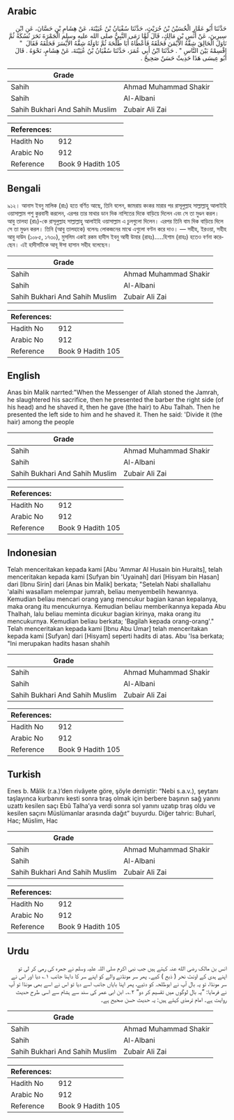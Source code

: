 ## Arabic


<div dir="rtl" lang="ar" style={{fontSize:'larger',backgroundColor:'#f8f9fa',padding:20}}>
حَدَّثَنَا أَبُو عَمَّارٍ الْحُسَيْنُ بْنُ حُرَيْثٍ، حَدَّثَنَا سُفْيَانُ بْنُ عُيَيْنَةَ، عَنْ هِشَامِ بْنِ حَسَّانَ، عَنِ ابْنِ سِيرِينَ، عَنْ أَنَسِ بْنِ مَالِكٍ، قَالَ لَمَّا رَمَى النَّبِيُّ صلى الله عليه وسلم الْجَمْرَةَ نَحَرَ نُسُكَهُ ثُمَّ نَاوَلَ الْحَالِقَ شِقَّهُ الأَيْمَنَ فَحَلَقَهُ فَأَعْطَاهُ أَبَا طَلْحَةَ ثُمَّ نَاوَلَهُ شِقَّهُ الأَيْسَرَ فَحَلَقَهُ فَقَالَ ‏ "‏ اقْسِمْهُ بَيْنَ النَّاسِ ‏"‏ ‏.‏ حَدَّثَنَا ابْنُ أَبِي عُمَرَ، حَدَّثَنَا سُفْيَانُ بْنُ عُيَيْنَةَ، عَنْ هِشَامٍ، نَحْوَهُ ‏.‏ قَالَ أَبُو عِيسَى هَذَا حَدِيثٌ حَسَنٌ صَحِيحٌ ‏.‏
</div>
<div style={{backgroundColor:'#f8f9fa',padding:20, marginBottom: 10}}><table> <thead> <tr> <th>Grade</th> <th></th> </tr> </thead> <tbody> <tr><td>Sahih</td><td>Ahmad Muhammad Shakir</td></tr><tr><td>Sahih</td><td>Al-Albani</td></tr><tr><td>Sahih Bukhari And Sahih Muslim</td><td>Zubair Ali Zai</td></tr></tbody></table><table> <thead> <tr> <th>References:</th> <th></th> </tr> </thead> <tbody><tr><td>Hadith No</td><td>912</td></tr><tr><td>Arabic No</td><td>912</td></tr><tr><td>Reference</td><td>Book 9 Hadith 105</td></tr></tbody></table></div>

## Bengali


<div dir="ltr" lang="bn" style={{fontSize:'larger',backgroundColor:'#f8f9fa',padding:20}}>
৯১২। আনাস ইবনু মালিক (রাঃ) হতে বর্ণিত আছে, তিনি বলেন, জামরায় কংকর মারার পর রাসূলুল্লাহ সাল্লাল্লাহু আলাইহি ওয়াসাল্লাম পশু কুরবানী করলেন, এরপর তার মাথার ডান দিক নাপিতের দিকে বাড়িয়ে দিলেন এবং সে তা মুণ্ডন করল। আবু তালহা (রাঃ)-কে রাসূলুল্লাহ সাল্লাল্লাহু আলাইহি ওয়াসাল্লাম এ চুলগুলো দিলেন। এরপর তিনি বাম দিক বাড়িয়ে দিলে সে তা মুণ্ডন করল। তিনি (আবু তালহাকে) বলেনঃ লোকজনের মাঝে এগুলো বণ্টন করে দাও। — সহীহ, ইরওয়া, সহীহ আবু দাউদ (১০৮৫, ১৭৩০), মুসলিম একই রকম হাদীস ইবনু আবী উমার (রাহঃ).....হিশাম (রাহঃ) হতেও বর্ণনা করেছেন। এই হাদীসটিকে আবূ ঈসা হাসান সহীহ বলেছেন।
</div>
<div style={{backgroundColor:'#f8f9fa',padding:20, marginBottom: 10}}><table> <thead> <tr> <th>Grade</th> <th></th> </tr> </thead> <tbody> <tr><td>Sahih</td><td>Ahmad Muhammad Shakir</td></tr><tr><td>Sahih</td><td>Al-Albani</td></tr><tr><td>Sahih Bukhari And Sahih Muslim</td><td>Zubair Ali Zai</td></tr></tbody></table><table> <thead> <tr> <th>References:</th> <th></th> </tr> </thead> <tbody><tr><td>Hadith No</td><td>912</td></tr><tr><td>Arabic No</td><td>912</td></tr><tr><td>Reference</td><td>Book 9 Hadith 105</td></tr></tbody></table></div>

## English


<div dir="ltr" lang="en" style={{fontSize:'larger',backgroundColor:'#f8f9fa',padding:20}}>
Anas bin Malik narrted:"When the Messenger of Allah stoned the Jamrah, he slaughtered his sacrifice, then he presented the barber the right side (of his head) and he shaved it, then he gave (the hair) to Abu Talhah. Then he presented the left side to him and he shaved it. Then he said: 'Divide it (the hair) among the people
</div>
<div style={{backgroundColor:'#f8f9fa',padding:20, marginBottom: 10}}><table> <thead> <tr> <th>Grade</th> <th></th> </tr> </thead> <tbody> <tr><td>Sahih</td><td>Ahmad Muhammad Shakir</td></tr><tr><td>Sahih</td><td>Al-Albani</td></tr><tr><td>Sahih Bukhari And Sahih Muslim</td><td>Zubair Ali Zai</td></tr></tbody></table><table> <thead> <tr> <th>References:</th> <th></th> </tr> </thead> <tbody><tr><td>Hadith No</td><td>912</td></tr><tr><td>Arabic No</td><td>912</td></tr><tr><td>Reference</td><td>Book 9 Hadith 105</td></tr></tbody></table></div>

## Indonesian


<div dir="ltr" lang="id" style={{fontSize:'larger',backgroundColor:'#f8f9fa',padding:20}}>
Telah menceritakan kepada kami [Abu 'Ammar Al Husain bin Huraits], telah menceritakan kepada kami [Sufyan bin 'Uyainah] dari [Hisyam bin Hasan] dari [Ibnu Sirin] dari [Anas bin Malik] berkata; "Setelah Nabi shallallahu 'alaihi wasallam melempar jumrah, beliau menyembelih hewannya. Kemudian beliau mencari orang yang mencukur bagian kanan kepalanya, maka orang itu mencukurnya. Kemudian beliau memberikannya kepada Abu Thalhah, lalu beliau meminta dicukur bagian kirinya, maka orang itu mencukurnya. Kemudian beliau berkata; 'Bagilah kepada orang-orang'." Telah menceritakan kepada kami [Ibnu Abu Umar] telah menceritakan kepada kami [Sufyan] dari [Hisyam] seperti hadits di atas. Abu 'Isa berkata; "Ini merupakan hadits hasan shahih
</div>
<div style={{backgroundColor:'#f8f9fa',padding:20, marginBottom: 10}}><table> <thead> <tr> <th>Grade</th> <th></th> </tr> </thead> <tbody> <tr><td>Sahih</td><td>Ahmad Muhammad Shakir</td></tr><tr><td>Sahih</td><td>Al-Albani</td></tr><tr><td>Sahih Bukhari And Sahih Muslim</td><td>Zubair Ali Zai</td></tr></tbody></table><table> <thead> <tr> <th>References:</th> <th></th> </tr> </thead> <tbody><tr><td>Hadith No</td><td>912</td></tr><tr><td>Arabic No</td><td>912</td></tr><tr><td>Reference</td><td>Book 9 Hadith 105</td></tr></tbody></table></div>

## Turkish


<div dir="ltr" lang="tr" style={{fontSize:'larger',backgroundColor:'#f8f9fa',padding:20}}>
Enes b. Mâlik (r.a.)’den rivâyete göre, şöyle demiştir: “Nebi s.a.v.), şeytanı taşlayınca kurbanını kesti sonra tıraş olmak için berbere başının sağ yanını uzattı kesilen saçı Ebû Talha’ya verdi sonra sol yanını uzatıp tıraş oldu ve kesilen saçını Müslümanlar arasında dağıt” buyurdu. Diğer tahric: Buharî, Hac; Müslim, Hac
</div>
<div style={{backgroundColor:'#f8f9fa',padding:20, marginBottom: 10}}><table> <thead> <tr> <th>Grade</th> <th></th> </tr> </thead> <tbody> <tr><td>Sahih</td><td>Ahmad Muhammad Shakir</td></tr><tr><td>Sahih</td><td>Al-Albani</td></tr><tr><td>Sahih Bukhari And Sahih Muslim</td><td>Zubair Ali Zai</td></tr></tbody></table><table> <thead> <tr> <th>References:</th> <th></th> </tr> </thead> <tbody><tr><td>Hadith No</td><td>912</td></tr><tr><td>Arabic No</td><td>912</td></tr><tr><td>Reference</td><td>Book 9 Hadith 105</td></tr></tbody></table></div>

## Urdu


<div dir="rtl" lang="ur" style={{fontSize:'larger',backgroundColor:'#f8f9fa',padding:20}}>
انس بن مالک رضی الله عنہ کہتے ہیں جب نبی اکرم صلی اللہ علیہ وسلم نے جمرہ کی رمی کر لی تو اپنے ہدی کے اونٹ نحر ( ذبح ) کیے۔ پھر سر مونڈنے والے کو اپنے سر کا داہنا جانب ۱؎ دیا اور اس نے سر مونڈا، تو یہ بال آپ نے ابوطلحہ کو دئیے، پھر اپنا بایاں جانب اسے دیا تو اس نے اسے بھی مونڈا تو آپ نے فرمایا: ”یہ بال لوگوں میں تقسیم کر دو“ ۲؎۔ ابن ابی عمر کی سند سے ہشام سے اسی طرح حدیث روایت ہے۔ امام ترمذی کہتے ہیں: یہ حدیث حسن صحیح ہے۔
</div>
<div style={{backgroundColor:'#f8f9fa',padding:20, marginBottom: 10}}><table> <thead> <tr> <th>Grade</th> <th></th> </tr> </thead> <tbody> <tr><td>Sahih</td><td>Ahmad Muhammad Shakir</td></tr><tr><td>Sahih</td><td>Al-Albani</td></tr><tr><td>Sahih Bukhari And Sahih Muslim</td><td>Zubair Ali Zai</td></tr></tbody></table><table> <thead> <tr> <th>References:</th> <th></th> </tr> </thead> <tbody><tr><td>Hadith No</td><td>912</td></tr><tr><td>Arabic No</td><td>912</td></tr><tr><td>Reference</td><td>Book 9 Hadith 105</td></tr></tbody></table></div>